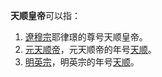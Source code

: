 '''天顺皇帝'''可以指：
#[[遼穆宗|遼穆宗]]耶律璟的尊号天顺皇帝。
#[[元天顺帝|元天顺帝]]，元天顺帝的年号[[天顺_(元朝)|天顺]]。
#[[明英宗|明英宗]]，明英宗的年号[[天顺_(明朝)|天顺]]。
{{disambig|Cat=四字封號消歧義}}